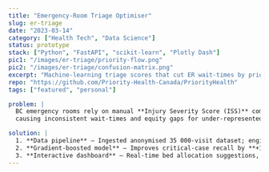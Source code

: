 ---
title: "Emergency-Room Triage Optimiser"
slug: er-triage
date: "2023-03-14"
category: ["Health Tech", "Data Science"]
status: prototype
stack: ["Python", "FastAPI", "scikit-learn", "Plotly Dash"]
pic1: "/images/er-triage/priority-flow.png"
pic2: "/images/er-triage/confusion-matrix.png"
excerpt: "Machine-learning triage scores that cut ER wait-times by prioritising high-risk patients."
repo: "https://github.com/Priority-Health-Canada/PriorityHealth"
tags: ["featured", "personal"]

problem: |
  BC emergency rooms rely on manual **Injury Severity Score (ISS)** combined with nurse intuition,
  causing inconsistent wait-times and equity gaps for under-represented groups.

solution: |
  1. **Data pipeline** — Ingested anonymised 35 000-visit dataset; engineered 27 features incl. comorbidities.
  2. **Gradient-boosted model** — Improves critical-case recall by **+18 pp** over ISS baseline.
  3. **Interactive dashboard** — Real-time bed allocation suggestions, colour-coded risk heat-map.
---
